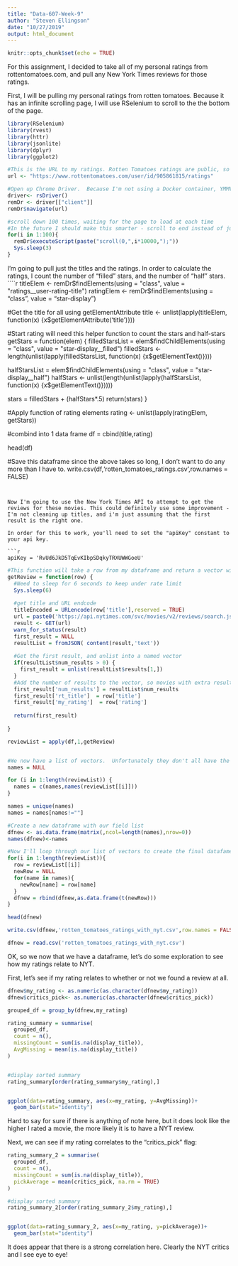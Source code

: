 ---
title: "Data-607-Week-9"
author: "Steven Ellingson"
date: "10/27/2019"
output: html_document
---

```{r setup, include=FALSE}
knitr::opts_chunk$set(echo = TRUE)
```

For this assignment, I decided to take all of my personal ratings from rottentomatoes.com, and pull any New York Times reviews for those ratings.  

First, I will be pulling my personal ratings from rotten tomatoes.  Because it has an infinite scrolling page, I will use RSelenium to scroll to the the bottom of the page.

```{r}
library(RSelenium)
library(rvest)
library(httr)
library(jsonlite)
library(dplyr)
library(ggplot2)
```

```{r, eval=FALSE}
#This is the URL to my ratings. Rotten Tomatoes ratings are public, so I don't need to worry about loging in.
url <- "https://www.rottentomatoes.com/user/id/905861815/ratings"

#Open up Chrome Driver.  Because I'm not using a Docker container, YMMV here.
driver<- rsDriver()
remDr <- driver[["client"]]
remDr$navigate(url)

#scroll down 100 times, waiting for the page to load at each time
#In the future I should make this smarter - scroll to end instead of just a certain number of times.
for(i in 1:100){      
  remDr$executeScript(paste("scroll(0,",i*10000,");"))
  Sys.sleep(3)    
}
```

I'm going to pull just the titles and the ratings. In order to calculate the ratings, I count the number of "filled" stars, and the number of "half" stars.
````{r, eval=FALSE}

titleElem <- remDr$findElements(using = "class", value = "ratings__user-rating-title")
ratingElem <- remDr$findElements(using = "class", value = "star-display")

#Get the title for all using getElementAttribute
title <- unlist(lapply(titleElem, function(x) {x$getElementAttribute('title')}))

#Start rating will need this helper function to count the stars and half-stars
getStars = function(elem) {
  filledStarsList = elem$findChildElements(using = "class", value = "star-display__filled")
  filledStars <- length(unlist(lapply(filledStarsList, function(x) {x$getElementText()})))
  
  halfStarsList = elem$findChildElements(using = "class", value = "star-display__half")
  halfStars <- unlist(length(unlist(lapply(halfStarsList, function(x) {x$getElementText()}))))
  
  stars = filledStars + (halfStars*.5)
  return(stars)
}

#Apply function of rating elements
rating <- unlist(lapply(ratingElem, getStars))

#combind into 1 data frame
df = cbind(title,rating)

head(df)

#Save this dataframe since the above takes so long, I don't want to do any more than I have to.
write.csv(df,'rotten_tomatoes_ratings.csv',row.names = FALSE)

```


Now I'm going to use the New York Times API to attempt to get the reviews for these movies. This could definitely use some improvement - I'm not cleaning up titles, and i'm just assuming that the first result is the right one.  

In order for this to work, you'll need to set the "apiKey" constant to your api key.

```{r, include=FALSE}
apiKey = 'RvUd6JkD5TqEvKIbpSDqkyTRXUWWGoeU'
```

```{r, eval=FALSE}

#This function will take a row from my dataframe and return a vector with the NYT data appended
getReview = function(row) {
  #Need to sleep for 6 seconds to keep under rate limit
  Sys.sleep(6)
  
  #get title and URL endcode
  titleEncoded = URLencode(row['title'],reserved = TRUE)
  url = paste0('https://api.nytimes.com/svc/movies/v2/reviews/search.json?query=',titleEncoded,'&api-key=',apiKey)
  result <- GET(url)
  warn_for_status(result)
  first_result = NULL
  resultList = fromJSON( content(result,'text'))
  
  #Get the first result, and unlist into a named vector
  if(resultList$num_results > 0) {
    first_result = unlist(resultList$results[1,])
  }  
  #Add the number of results to the vector, so movies with extra results could be examined later.
  first_result['num_results'] = resultList$num_results
  first_result['rt_title']  = row['title']
  first_result['my_rating']  = row['rating']
  
  return(first_result)
    
}

reviewList = apply(df,1,getReview)


#We now have a list of vectors.  Unfortunately they don't all have the same fields, so I'll loop through here to get the list of fields
names = NULL

for (i in 1:length(reviewList)) {
  names = c(names,names(reviewList[[i]]))
}

names = unique(names)
names = names[names!=""]

#Create a new dataframe with our field list
dfnew <- as.data.frame(matrix(,ncol=length(names),nrow=0))
names(dfnew)<-names

#Now I'll loop through our list of vectors to create the final datafame
for(i in 1:length(reviewList)){
  row = reviewList[[i]]
  newRow = NULL
  for(name in names){
    newRow[name] = row[name]
  }
  dfnew = rbind(dfnew,as.data.frame(t(newRow)))
}

head(dfnew)

write.csv(dfnew,'rotten_tomatoes_ratings_with_nyt.csv',row.names = FALSE)

```

```{r, include = FALSE}
dfnew = read.csv('rotten_tomatoes_ratings_with_nyt.csv')
```

OK, so we now that we have a dataframe, let's do some exploration to see how my ratings relate to NYT.

First, let's see if my rating relates to whether or not we found a review at all.

```{r}

dfnew$my_rating <- as.numeric(as.character(dfnew$my_rating))
dfnew$critics_pick<- as.numeric(as.character(dfnew$critics_pick))

grouped_df = group_by(dfnew,my_rating)

rating_summary = summarise(
  grouped_df,
  count = n(),
  missingCount = sum(is.na(display_title)),
  AvgMissing = mean(is.na(display_title))
)


#display sorted summary
rating_summary[order(rating_summary$my_rating),]


ggplot(data=rating_summary, aes(x=my_rating, y=AvgMissing))+
  geom_bar(stat="identity")

```    
  
Hard to say for sure if there is anything of note here, but it does look like the higher I rated a movie, the more likely it is to have a NYT review.  

Next, we can see if my rating correlates to the "critics_pick" flag:  

```{r}
rating_summary_2 = summarise(
  grouped_df,
  count = n(),
  missingCount = sum(is.na(display_title)),
  pickAverage = mean(critics_pick, na.rm = TRUE)
)

#display sorted summary
rating_summary_2[order(rating_summary_2$my_rating),]


ggplot(data=rating_summary_2, aes(x=my_rating, y=pickAverage))+
  geom_bar(stat="identity")

```  

It does appear that there is a strong correlation here. Clearly the NYT critics and I see eye to eye!

